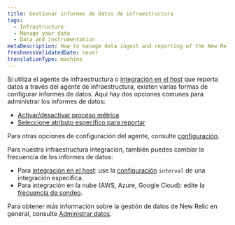 ```yaml
---
title: Gestionar informes de datos de infraestructura
tags:
  - Infrastructure
  - Manage your data
  - Data and instrumentation
metaDescription: How to manage data ingest and reporting of the New Relic infrastructure agent and our infrastructure integrations.
freshnessValidatedDate: never
translationType: machine
---
```


Si utiliza el agente de infraestructura o [integración en el host](/docs/integrations/host-integrations/get-started/introduction-host-integrations) que reporta datos a través del agente de infraestructura, existen varias formas de configurar informes de datos. Aquí hay dos opciones comunes para administrar los informes de datos:

* [Activar/desactivar proceso métrica](/docs/infrastructure/install-infrastructure-agent/configuration/infrastructure-agent-configuration-settings#enable-process-metrics)
* [Seleccione atributo específico para reportar](/docs/infrastructure/install-infrastructure-agent/configuration/infrastructure-agent-configuration-settings#include-matching-metrics)

Para otras opciones de configuración del agente, consulte [configuración](/docs/infrastructure/install-infrastructure-agent/configuration/infrastructure-agent-configuration-settings).

Para nuestra infraestructura integración, también puedes cambiar la frecuencia de los informes de datos:

* Para [integración en el host](/docs/infrastructure/host-integrations/host-integrations-list): use la [configuración](/docs/integrations/integrations-sdk/file-specifications/host-integration-configuration-overview) `interval` de una integración específica.
* Para integración en la nube (AWS, Azure, Google Cloud): edite la [frecuencia de sondeo](/docs/integrations/new-relic-integrations/cloud-integrations/configure-polling-frequency-data-collection-cloud-integrations).

Para obtener más información sobre la gestión de datos de New Relic en general, consulte [Administrar datos](/docs/telemetry-data-platform/ingest-manage-data/manage-data/manage-your-data).